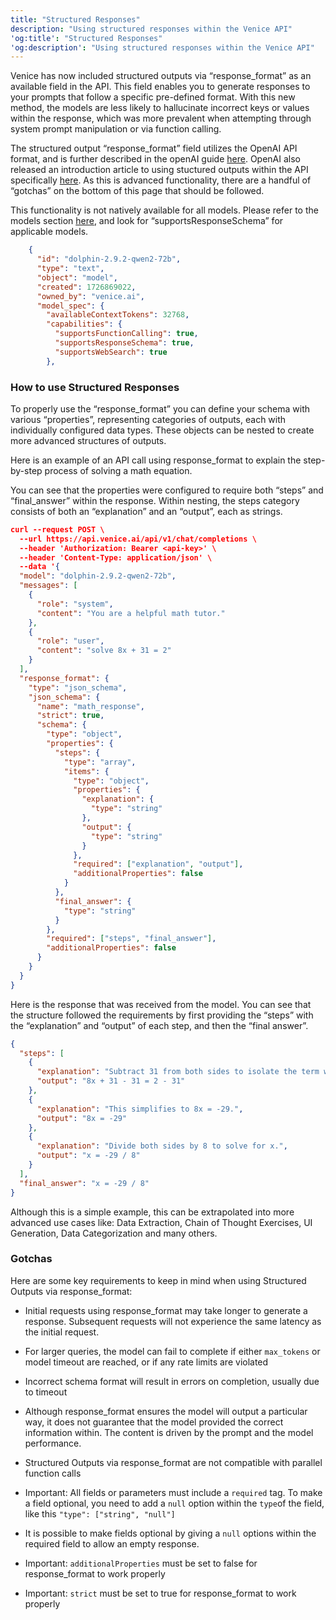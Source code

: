 ```yaml
---
title: "Structured Responses"
description: "Using structured responses within the Venice API"
'og:title': "Structured Responses"
'og:description': "Using structured responses within the Venice API"
---
```


Venice has now included structured outputs via “response\_format” as an available field in the API. This field enables you to generate responses to your prompts that follow a specific pre-defined format. With this new method, the models are less likely to hallucinate incorrect keys or values within the response, which was more prevalent when attempting through system prompt manipulation or via function calling.

The structured output “response\_format” field utilizes the OpenAI API format, and is further described in the openAI guide [here](https://platform.openai.com/docs/guides/structured-outputs). OpenAI also released an introduction article to using stuctured outputs within the API specifically [here](https://openai.com/index/introducing-structured-outputs-in-the-api/). As this is advanced functionality, there are a handful of “gotchas” on the bottom of this page that should be followed.

This functionality is not natively available for all models. Please refer to the models section [here](https://docs.venice.ai/api-reference/endpoint/models/list?playground=open), and look for “supportsResponseSchema” for applicable models.

```json
    {
      "id": "dolphin-2.9.2-qwen2-72b",
      "type": "text",
      "object": "model",
      "created": 1726869022,
      "owned_by": "venice.ai",
      "model_spec": {
        "availableContextTokens": 32768,
        "capabilities": {
          "supportsFunctionCalling": true,
          "supportsResponseSchema": true,
          "supportsWebSearch": true
        },
```

### How to use Structured Responses

To properly use the “response\_format” you can define your schema with various “properties”, representing categories of outputs, each with individually configured data types. These objects can be nested to create more advanced structures of outputs.

Here is an example of an API call using response\_format to explain the step-by-step process of solving a math equation.

You can see that the properties were configured to require both “steps” and “final\_answer” within the response. Within nesting, the steps category consists of both an “explanation” and an “output”, each as strings.

```json
curl --request POST \
  --url https://api.venice.ai/api/v1/chat/completions \
  --header 'Authorization: Bearer <api-key>' \
  --header 'Content-Type: application/json' \
  --data '{
  "model": "dolphin-2.9.2-qwen2-72b",
  "messages": [
    {
      "role": "system",
      "content": "You are a helpful math tutor."
    },
    {
      "role": "user",
      "content": "solve 8x + 31 = 2"
    }
  ],
  "response_format": {
    "type": "json_schema",
    "json_schema": {
      "name": "math_response",
      "strict": true,
      "schema": {
        "type": "object",
        "properties": {
          "steps": {
            "type": "array",
            "items": {
              "type": "object",
              "properties": {
                "explanation": {
                  "type": "string"
                },
                "output": {
                  "type": "string"
                }
              },
              "required": ["explanation", "output"],
              "additionalProperties": false
            }
          },
          "final_answer": {
            "type": "string"
          }
        },
        "required": ["steps", "final_answer"],
        "additionalProperties": false
      }
    }
  }
}

```

Here is the response that was received from the model. You can see that the structure followed the requirements by first providing the “steps” with the “explanation” and “output” of each step, and then the “final answer”.

```json
{
  "steps": [
    {
      "explanation": "Subtract 31 from both sides to isolate the term with x.",
      "output": "8x + 31 - 31 = 2 - 31"
    },
    {
      "explanation": "This simplifies to 8x = -29.",
      "output": "8x = -29"
    },
    {
      "explanation": "Divide both sides by 8 to solve for x.",
      "output": "x = -29 / 8"
    }
  ],
  "final_answer": "x = -29 / 8"
}

```

Although this is a simple example, this can be extrapolated into more advanced use cases like: Data Extraction, Chain of Thought Exercises, UI Generation, Data Categorization and many others.

### Gotchas

Here are some key requirements to keep in mind when using Structured Outputs via response\_format:

* Initial requests using response\_format may take longer to generate a response. Subsequent requests will not experience the same latency as the initial request.

* For larger queries, the model can fail to complete if either `max_tokens` or model timeout are reached, or if any rate limits are violated

* Incorrect schema format will result in errors on completion, usually due to timeout

* Although response\_format ensures the model will output a particular way, it does not guarantee that the model provided the correct information within. The content is driven by the prompt and the model performance.

* Structured Outputs via response\_format are not compatible with parallel function calls

* Important: All fields or parameters must include a `required` tag. To make a field optional, you need to add a `null` option within the `type`of the field, like this `"type": ["string", "null"]`&#x20;

* It is possible to make fields optional by giving a `null` options within the required field to allow an empty response.

* Important: `additionalProperties` must be set to false for response\_format to work properly

* Important: `strict` must be set to true for response\_format to work properly